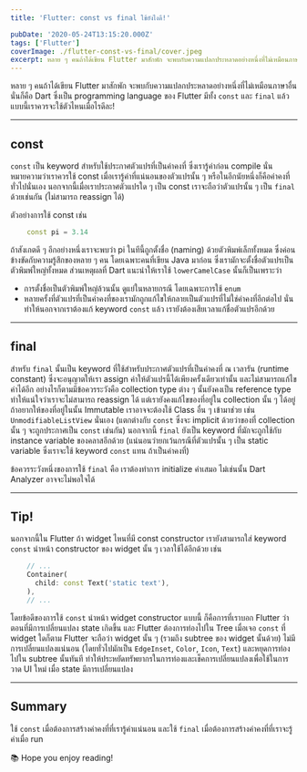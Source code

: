 ```yaml
---
title: 'Flutter: const vs final ใช้ยังไงดี!'

pubDate: '2020-05-24T13:15:20.000Z'
tags: ['Flutter']
coverImage: ./flutter-const-vs-final/cover.jpeg
excerpt: หลาย ๆ คนถ้าได้เขียน Flutter มาสักพัก จะพบกับความแปลกประหลาดอย่างหนึ่งที่ไม่เหมือนภาษาอื่น นั่นก็คือ Dart ซึ่งเป็น programming language ของ Flutter มีทั้ง const และ final แล้วแบบนี้เราควรจะใช้ตัวไหนเมื่อไรดีละ!
---
```



หลาย ๆ คนถ้าได้เขียน Flutter มาสักพัก จะพบกับความแปลกประหลาดอย่างหนึ่งที่ไม่เหมือนภาษาอื่น นั่นก็คือ Dart ซึ่งเป็น programming language ของ Flutter มีทั้ง `const` และ `final` แล้วแบบนี้เราควรจะใช้ตัวไหนเมื่อไรดีละ!

---

## const

`const` เป็น keyword สำหรับใช้ประกาศตัวแปรที่เป็นค่าคงที่ ซึ่งเรารู้ค่าก่อน compile นั่นหมายความว่าเราควรใช้ const เมื่อเรารู้ค่าที่แน่นอนของตัวแปรนั้น ๆ หรือในอีกนัยหนึ่งก็คือค่าคงที่ทั่วไปนั่นเอง นอกจากนี้เมื่อเราประกาศตัวแปรใด ๆ เป็น const เราจะถือว่าตัวแปรนั้น ๆ เป็น `final` ด้วยเช่นกัน (ไม่สามารถ reassign ได้)

ตัวอย่างการใช้ const เช่น

```dart
    const pi = 3.14
```

ถ้าสังเกตดี ๆ อีกอย่างหนึ่งเราจะพบว่า pi ในทีนี้ถูกตั้งชื่อ (naming) ด้วยตัวพิมพ์เล็กทั้งหมด ซึ่งค่อนข้างขัดกับความรู้สึกของหลาย ๆ คน โดยเฉพาะคนที่เขียน Java มาก่อน ซึ่งเรามักจะตั้งชื่อตัวแปรเป็นตัวพิมพ์ใหญ่ทั้งหมด ส่วนเหตุผลที่ Dart แนะนำให้เราใช้ `lowerCamelCase` นั้นก็เป็นเพราะว่า

- การตั้งชื่อเป็นตัวพิมพ์ใหญ่ล้วนนั้น ดูแย่ในหลายกรณี โดยเฉพาะการใช้ `enum`
- หลายครั้งที่ตัวแปรที่เป็นค่าคงที่ของเรามักถูกแก้ไขให้กลายเป็นตัวแปรที่ไม่ใช่ค่าคงที่อีกต่อไป นั่นทำให้นอกจากเราต้องแก้ keyword `const` แล้ว เรายังต้องเสียเวลาแก้ชื่อตัวแปรอีกด้วย

---

## final

สำหรับ `final` นั้นเป็น keyword ที่ใช้สำหรับประกาศตัวแปรที่เป็นค่าคงที่ ณ เวลารัน (runtime constant) ซึ่งจะอนุญาตให้เรา assign ค่าให้ตัวแปรนี้ได้เพียงครั้งเดียวเท่านั้น และไม่สามารถแก้ไขค่าได้อีก อย่างไรก็ตามมีข้อควรระวังคือ collection type ต่าง ๆ นั้นยังคงเป็น reference type ทำให้แน่ใจว่าเราจะไม่สามารถ reassign ได้ แต่เรายังคงแก้ไขของที่อยู่ใน collection นั้น ๆ ได้อยู่ ถ้าอยากให้ของที่อยู่ในนั้น Immutable เราอาจจะต้องใช้ Class อื่น ๆ เข้ามาช่วย เช่น `UnmodifiableListView` นั่นเอง (แตกต่างกับ `const` ซึ่งจะ implicit ด้วยว่าของที่ collection นั้น ๆ จะถูกประกาศเป็น `const` เช่นกัน) นอกจากนี้ `final` ยังเป็น keyword ที่มักจะถูกใช้กับ instance variable ของคลาสอีกด้วย (แน่นอนว่ายกเว้นกรณีที่ตัวแปรนั้น ๆ เป็น static variable ซึ่งเราจะใช้ keyword `const` แทน ถ้าเป็นค่าคงที่)

ข้อควรระวังหนึ่งของการใช้ `final` คือ เราต้องทำการ initialize ค่าเสมอ ไม่เช่นนั้น Dart Analyzer อาจจะไม่พอใจได้

---

## Tip!

นอกจากนี้ใน Flutter ถ้า widget ไหนที่มี const constructor เรายังสามารถใส่ keyword `const` นำหน้า constructor ของ widget นั้น ๆ เวลาใช้ได้อีกด้วย เช่น

```dart
    // ...
    Container(
      child: const Text('static text'),
    ),
    // ...
```

โดยข้อดีของการใช้ `const` นำหน้า widget constructor แบบนี้ ก็คือการที่เราบอก Flutter ว่าตอนที่มีการเปลี่ยนแปลง state เกิดขึ้น และ Flutter ต้องการท่องไปใน Tree เมื่อเจอ `const` ที่ widget ใดก็ตาม Flutter จะถือว่า widget นั้น ๆ (รวมถึง subtree ของ widget นั้นด้วย) ไม่มีการเปลี่ยนแปลงแน่นอน (โดยทั่วไปมักเป็น `EdgeInset`, `Color`, `Icon`, `Text`) และหยุดการท่องไปใน subtree นั้นทันที ทำให้ประหยัดทรัพยากรในการท่องและเช็คการเปลี่ยนแปลงเพื่อใช้ในการวาด UI ใหม่ เมื่อ state มีการเปลี่ยนแปลง

---

## Summary

ใช้ `const` เมื่อต้องการสร้างค่าคงที่ที่เรารู้ค่าแน่นอน และใช้ `final` เมื่อต้องการสร้างค่าคงที่ที่เราจะรู้ค่าเมื่อ run

<Callout type="tip" title="Thanks for reading">
  📚 Hope you enjoy reading!
</Callout>
